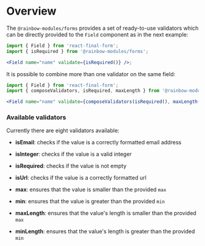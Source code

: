 
<Meta title="Modules/Forms/Validators/Validators" />

# Overview

The `@rainbow-modules/forms` provides a set of ready-to-use validators which can be directly
provided to the `Field` component as in the next example:

```jsx
import { Field } from 'react-final-form';
import { isRequired } from '@rainbow-modules/forms';

<Field name="name" validate={isRequired()} />;
```

It is possible to combine more than one validator on the same field:

```jsx
import { Field } from 'react-final-form';
import { composeValidators, isRequired, maxLength } from '@rainbow-modules/forms';

<Field name="name" validate={composeValidators(isRequired(), maxLength(20))} />;
```

### Available validators

Currently there are eight validators available:

-   **isEmail**: checks if the value is a correctly formatted email address

<Canvas>
    <Story id="modules-forms-validators-stories--is-email" />
</Canvas>

-   **isInteger**: checks if the value is a valid integer

<Canvas>
    <Story id="modules-forms-validators-stories--is-integer" />
</Canvas>

-   **isRequired**: checks if the value is not empty

<Canvas>
    <Story id="modules-forms-validators-stories--is-required" />
</Canvas>

-   **isUrl**: checks if the value is a correctly formatted url

<Canvas>
    <Story id="modules-forms-validators-stories--is-url" />
</Canvas>

-   **max**: ensures that the value is smaller than the provided `max`

<Canvas>
    <Story id="modules-forms-validators-stories--max" />
</Canvas>

-   **min**: ensures that the value is greater than the provided `min`

<Canvas>
    <Story id="modules-forms-validators-stories--min" />
</Canvas>

-   **maxLength**: ensures that the value's length is smaller than the provided `max`

<Canvas>
    <Story id="modules-forms-validators-stories--max-length" />
</Canvas>

-   **minLength**: ensures that the value's length is greater than the provided `min`

<Canvas>
    <Story id="modules-forms-validators-stories--min-length" />
</Canvas>
